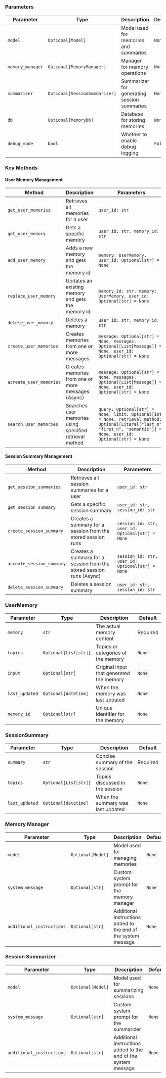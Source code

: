 ### Parameters

| Parameter | Type | Description | Default |
|-----------|------|-------------|---------|
| `model` | `Optional[Model]` | Model used for memories and summaries | `None` |
| `memory_manager` | `Optional[MemoryManager]` | Manager for memory operations | `None` |
| `summarizer` | `Optional[SessionSummarizer]` | Summarizer for generating session summaries | `None` |
| `db` | `Optional[MemoryDb]` | Database for storing memories | `None` |
| `debug_mode` | `bool` | Whether to enable debug logging | `False` |

### Key Methods

#### User Memory Management

| Method | Description | Parameters | Returns |
|--------|-------------|------------|---------|
| `get_user_memories` | Retrieves all memories for a user | `user_id: str` | `List[UserMemory]` |
| `get_user_memory` | Gets a specific memory | `user_id: str, memory_id: str` | `UserMemory` |
| `add_user_memory` | Adds a new memory and gets the memory id | `memory: UserMemory, user_id: Optional[str] = None` | `str` |
| `replace_user_memory` | Updates an existing memory and gets the memory id | `memory_id: str, memory: UserMemory, user_id: Optional[str] = None` | `str` |
| `delete_user_memory` | Deletes a memory | `user_id: str, memory_id: str` | `None` |
| `create_user_memories` | Creates memories from one or more messages | `message: Optional[str] = None, messages: Optional[List[Message]] = None, user_id: Optional[str] = None` | `str` |
| `acreate_user_memories` | Creates memories from one or more messages (Async) | `message: Optional[str] = None, messages: Optional[List[Message]] = None, user_id: Optional[str] = None` | `str` |
| `search_user_memories` | Searches user memories using specified retrieval method | `query: Optional[str] = None, limit: Optional[int] = None, retrieval_method: Optional[Literal["last_n", "first_n", "semantic"]] = None, user_id: Optional[str] = None` | `List[UserMemory]` |

#### Session Summary Management

| Method | Description | Parameters |
|--------|-------------|------------|
| `get_session_summaries` | Retrieves all session summaries for a user | `user_id: str` |
| `get_session_summary` | Gets a specific session summary | `user_id: str, session_id: str` |
| `create_session_summary` | Creates a summary for a session from the stored session runs | `session_id: str, user_id: Optional[str] = None` |
| `acreate_session_summary` | Creates a summary for a session from the stored session runs (Async) | `session_id: str, user_id: Optional[str] = None` |
| `delete_session_summary` | Deletes a session summary | `user_id: str, session_id: str` |

### UserMemory

| Parameter | Type | Description | Default |
|-----------|------|-------------|---------|
| `memory` | `str` | The actual memory content | Required |
| `topics` | `Optional[List[str]]` | Topics or categories of the memory | `None` |
| `input` | `Optional[str]` | Original input that generated the memory | `None` |
| `last_updated` | `Optional[datetime]` | When the memory was last updated | `None` |
| `memory_id` | `Optional[str]` | Unique identifier for the memory | `None` |

### SessionSummary

| Parameter | Type | Description | Default |
|-----------|------|-------------|---------|
| `summary` | `str` | Concise summary of the session | Required |
| `topics` | `Optional[List[str]]` | Topics discussed in the session | `None` |
| `last_updated` | `Optional[datetime]` | When the summary was last updated | `None` |

### Memory Manager

| Parameter | Type | Description | Default |
|-----------|------|-------------|---------|
| `model` | `Optional[Model]` | Model used for managing memories | `None` |
| `system_message` | `Optional[str]` | Custom system prompt for the memory manager | `None` |
| `additional_instructions` | `Optional[str]` | Additional instructions added to the end of the system message | `None` |


### Session Summarizer

| Parameter | Type | Description | Default |
|-----------|------|-------------|---------|
| `model` | `Optional[Model]` | Model used for summarizing sessions | `None` |
| `system_message` | `Optional[str]` | Custom system prompt for the summarizer | `None` |
| `additional_instructions` | `Optional[str]` | Additional instructions added to the end of the system message | `None` |

